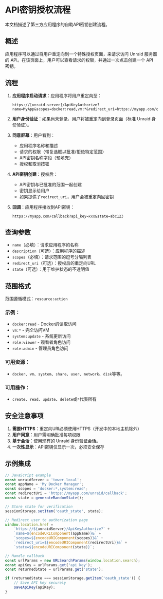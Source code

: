 # API密钥授权流程

本文档描述了第三方应用程序的自助API密钥创建流程。

## 概述

应用程序可以通过将用户重定向到一个特殊授权页面，来请求访问 Unraid 服务器的 API。在该页面上，用户可以查看请求的权限，并通过一次点击创建一个 API 密钥。

## 流程

1. **应用程序启动请求**：应用程序将用户重定向至：

   ```
   https://[unraid-server]/ApiKeyAuthorize?name=MyApp&scopes=docker:read,vm:*&redirect_uri=https://myapp.com/callback&state=abc123
   ```

2. **用户身份验证**：如果尚未登录，用户将被重定向到登录页面（标准 Unraid 身份验证）。

3. **同意屏幕**：用户看到：
   - 应用程序名称和描述
   - 请求的权限（带复选框以批准/拒绝特定范围）
   - API密钥名称字段（预填充）
   - 授权和取消按钮

4. **API密钥创建**：授权后：
   - API密钥与已批准的范围一起创建
   - 密钥显示给用户
   - 如果提供了`redirect_uri`，用户会被重定向回密钥

5. **回调**：应用程序接收到API密钥：
   ```
   https://myapp.com/callback?api_key=xxx&state=abc123
   ```

## 查询参数

- `name`（必填）：请求应用程序的名称
- `description`（可选）：应用程序的描述
- `scopes`（必填）：请求范围的逗号分隔列表
- `redirect_uri`（可选）：授权后的重定向URL
- `state`（可选）：用于维护状态的不透明值

## 范围格式

范围遵循模式：`resource:action`

### 示例：

- `docker:read` - Docker的读取访问
- `vm:*` - 完全访问VM
- `system:update` - 系统更新访问
- `role:viewer` - 观看者角色访问
- `role:admin` - 管理员角色访问

### 可用资源：

- `docker`、`vm`、`system`、`share`、`user`、`network`、`disk`等等。

### 可用操作：

- `create`、`read`、`update`、`delete`或`*`代表所有

## 安全注意事项

1. **需要HTTPS**：重定向URI必须使用HTTPS（开发中的本地主机除外）
2. **用户同意**：用户需明确批准每项权限
3. **基于会话**：使用现有的 Unraid 身份验证会话。
4. **一次性显示**：API密钥仅显示一次，必须安全保存

## 示例集成

```javascript
// JavaScript example
const unraidServer = 'tower.local';
const appName = 'My Docker Manager';
const scopes = 'docker:*,system:read';
const redirectUri = 'https://myapp.com/unraid/callback';
const state = generateRandomState();

// Store state for verification
sessionStorage.setItem('oauth_state', state);

// Redirect user to authorization page
window.location.href =
    `https://${unraidServer}/ApiKeyAuthorize?` +
    `name=${encodeURIComponent(appName)}&` +
    `scopes=${encodeURIComponent(scopes)}&` +
    `redirect_uri=${encodeURIComponent(redirectUri)}&` +
    `state=${encodeURIComponent(state)}`;

// Handle callback
const urlParams = new URLSearchParams(window.location.search);
const apiKey = urlParams.get('api_key');
const returnedState = urlParams.get('state');

if (returnedState === sessionStorage.getItem('oauth_state')) {
    // Save API key securely
    saveApiKey(apiKey);
}
```
